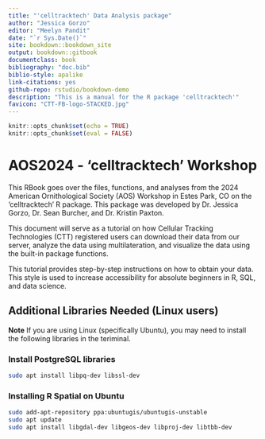 ```yaml
--- 
title: "'celltracktech' Data Analysis package"
author: "Jessica Gorzo"
editor: "Meelyn Pandit"
date: "`r Sys.Date()`"
site: bookdown::bookdown_site
output: bookdown::gitbook
documentclass: book
bibliography: "doc.bib"
biblio-style: apalike
link-citations: yes
github-repo: rstudio/bookdown-demo
description: "This is a manual for the R package 'celltracktech'"
favicon: "CTT-FB-logo-STACKED.jpg"
---
```


```r
knitr::opts_chunk$set(echo = TRUE)
knitr::opts_chunk$set(eval = FALSE)
```

# AOS2024 - 'celltracktech' Workshop

This RBook goes over the files, functions, and analyses from the 2024 American Ornithological Society (AOS) Workshop in Estes Park, CO on the 'celltracktech' R package. This package was developed by Dr. Jessica Gorzo, Dr. Sean Burcher, and Dr. Kristin Paxton.

This document will serve as a tutorial on how Cellular Tracking Technologies (CTT) registered users can download their data from our server, analyze the data using multilateration, and visualize the data using the built-in package functions.

This tutorial provides step-by-step instructions on how to obtain your data. This style is used to increase accessibility for absolute beginners in R, SQL, and data science.

## Additional Libraries Needed (Linux users)

**Note** If you are using Linux (specifically Ubuntu), you may need to install the following libraries in the teriminal.

### Install PostgreSQL libraries
```bash
sudo apt install libpq-dev libssl-dev
```

### Installing R Spatial on Ubuntu
```bash
sudo add-apt-repository ppa:ubuntugis/ubuntugis-unstable
sudo apt update
sudo apt install libgdal-dev libgeos-dev libproj-dev libtbb-dev
```